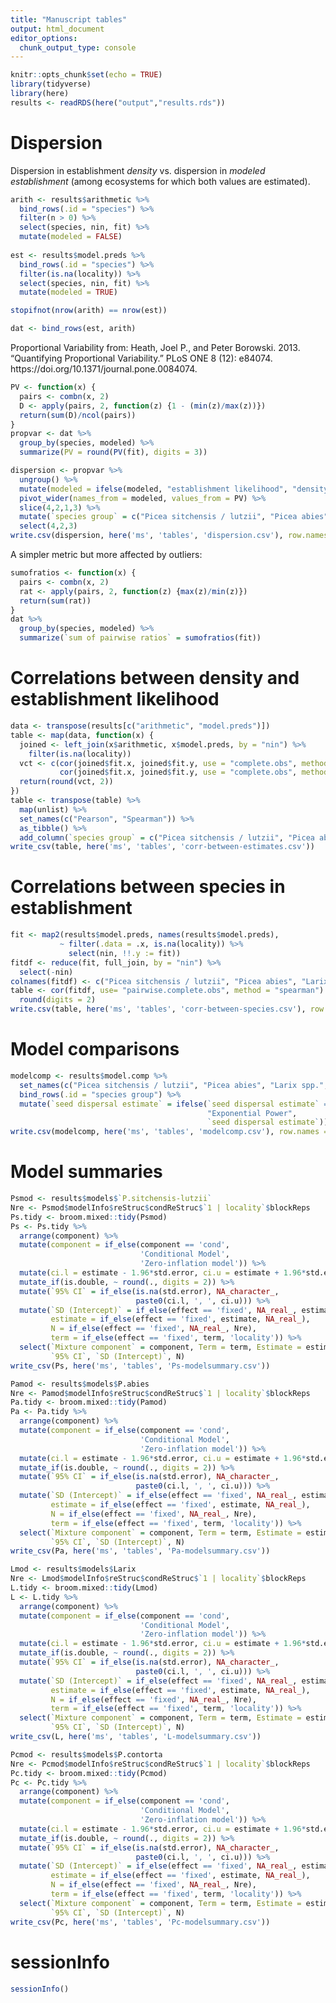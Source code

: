 ```yaml
---
title: "Manuscript tables"
output: html_document
editor_options: 
  chunk_output_type: console
---
```


```r
knitr::opts_chunk$set(echo = TRUE)
library(tidyverse)
library(here)
results <- readRDS(here("output","results.rds"))
```

# Dispersion

Dispersion in establishment *density* vs. dispersion in *modeled establishment* (among ecosystems for which both values are estimated).

```r
arith <- results$arithmetic %>% 
  bind_rows(.id = "species") %>% 
  filter(n > 0) %>% 
  select(species, nin, fit) %>% 
  mutate(modeled = FALSE)
  
est <- results$model.preds %>% 
  bind_rows(.id = "species") %>% 
  filter(is.na(locality)) %>% 
  select(species, nin, fit) %>% 
  mutate(modeled = TRUE)

stopifnot(nrow(arith) == nrow(est))

dat <- bind_rows(est, arith)
```

Proportional Variability from:
Heath, Joel P., and Peter Borowski. 2013. “Quantifying Proportional Variability.” PLoS ONE 8 (12): e84074. https://doi.org/10.1371/journal.pone.0084074.

```r
PV <- function(x) { 
  pairs <- combn(x, 2)
  D <- apply(pairs, 2, function(z) {1 - (min(z)/max(z))})
  return(sum(D)/ncol(pairs))
}
propvar <- dat %>% 
  group_by(species, modeled) %>% 
  summarize(PV = round(PV(fit), digits = 3))
```

```r
dispersion <- propvar %>%
  ungroup() %>% 
  mutate(modeled = ifelse(modeled, "establishment likelihood", "density")) %>% 
  pivot_wider(names_from = modeled, values_from = PV) %>% 
  slice(4,2,1,3) %>% 
  mutate(`species group` = c("Picea sitchensis / lutzii", "Picea abies", "Larix spp.", "Pinus contorta")) %>% 
  select(4,2,3)
write.csv(dispersion, here('ms', 'tables', 'dispersion.csv'), row.names = FALSE)
```

A simpler metric but more affected by outliers:

```r
sumofratios <- function(x) {
  pairs <- combn(x, 2)
  rat <- apply(pairs, 2, function(z) {max(z)/min(z)})
  return(sum(rat))
}
dat %>% 
  group_by(species, modeled) %>% 
  summarize(`sum of pairwise ratios` = sumofratios(fit))
```

# Correlations between density and establishment likelihood

```r
data <- transpose(results[c("arithmetic", "model.preds")])
table <- map(data, function(x) {
  joined <- left_join(x$arithmetic, x$model.preds, by = "nin") %>% 
    filter(is.na(locality)) 
  vct <- c(cor(joined$fit.x, joined$fit.y, use = "complete.obs", method = c("pearson")),
           cor(joined$fit.x, joined$fit.y, use = "complete.obs", method = c("spearman")))
  return(round(vct, 2))
})
table <- transpose(table) %>% 
  map(unlist) %>%
  set_names(c("Pearson", "Spearman")) %>% 
  as_tibble() %>% 
  add_column(`species group` = c("Picea sitchensis / lutzii", "Picea abies", "Larix spp.", "Pinus contorta"), .before = 1) 
write_csv(table, here('ms', 'tables', 'corr-between-estimates.csv'))
```

# Correlations between species in establishment

```r
fit <- map2(results$model.preds, names(results$model.preds),  
           ~ filter(.data = .x, is.na(locality)) %>% 
             select(nin, !!.y := fit))
fitdf <- reduce(fit, full_join, by = "nin") %>% 
  select(-nin)
colnames(fitdf) <- c("Picea sitchensis / lutzii", "Picea abies", "Larix spp.", "Pinus contorta")
table <- cor(fitdf, use= "pairwise.complete.obs", method = "spearman") %>% 
  round(digits = 2)
write.csv(table, here('ms', 'tables', 'corr-between-species.csv'), row.names = TRUE)
```

# Model comparisons

```r
modelcomp <- results$model.comp %>% 
  set_names(c("Picea sitchensis / lutzii", "Picea abies", "Larix spp.", "Pinus contorta")) %>% 
  bind_rows(.id = "species group") %>% 
  mutate(`seed dispersal estimate` = ifelse(`seed dispersal estimate` == "ExP",
                                            "Exponential Power",
                                            `seed dispersal estimate`))
write.csv(modelcomp, here('ms', 'tables', 'modelcomp.csv'), row.names = FALSE)
```

# Model summaries

```r
Psmod <- results$models$`P.sitchensis-lutzii`
Nre <- Psmod$modelInfo$reStruc$condReStruc$`1 | locality`$blockReps
Ps.tidy <- broom.mixed::tidy(Psmod)
Ps <- Ps.tidy %>% 
  arrange(component) %>% 
  mutate(component = if_else(component == 'cond', 
                             'Conditional Model', 
                             'Zero-inflation model')) %>% 
  mutate(ci.l = estimate - 1.96*std.error, ci.u = estimate + 1.96*std.error) %>% 
  mutate_if(is.double, ~ round(., digits = 2)) %>% 
  mutate(`95% CI` = if_else(is.na(std.error), NA_character_, 
                            paste0(ci.l, ', ', ci.u))) %>% 
  mutate(`SD (Intercept)` = if_else(effect == 'fixed', NA_real_, estimate),
         estimate = if_else(effect == 'fixed', estimate, NA_real_),
         N = if_else(effect == 'fixed', NA_real_, Nre),
         term = if_else(effect == 'fixed', term, 'locality')) %>% 
  select(`Mixture component` = component, Term = term, Estimate = estimate, 
         `95% CI`, `SD (Intercept)`, N)
write_csv(Ps, here('ms', 'tables', 'Ps-modelsummary.csv'))

Pamod <- results$models$P.abies
Nre <- Pamod$modelInfo$reStruc$condReStruc$`1 | locality`$blockReps
Pa.tidy <- broom.mixed::tidy(Pamod)
Pa <- Pa.tidy %>% 
  arrange(component) %>% 
  mutate(component = if_else(component == 'cond', 
                             'Conditional Model', 
                             'Zero-inflation model')) %>% 
  mutate(ci.l = estimate - 1.96*std.error, ci.u = estimate + 1.96*std.error) %>% 
  mutate_if(is.double, ~ round(., digits = 2)) %>% 
  mutate(`95% CI` = if_else(is.na(std.error), NA_character_, 
                            paste0(ci.l, ', ', ci.u))) %>% 
  mutate(`SD (Intercept)` = if_else(effect == 'fixed', NA_real_, estimate),
         estimate = if_else(effect == 'fixed', estimate, NA_real_),
         N = if_else(effect == 'fixed', NA_real_, Nre),
         term = if_else(effect == 'fixed', term, 'locality')) %>% 
  select(`Mixture component` = component, Term = term, Estimate = estimate, 
         `95% CI`, `SD (Intercept)`, N)
write_csv(Pa, here('ms', 'tables', 'Pa-modelsummary.csv'))

Lmod <- results$models$Larix
Nre <- Lmod$modelInfo$reStruc$condReStruc$`1 | locality`$blockReps
L.tidy <- broom.mixed::tidy(Lmod)
L <- L.tidy %>% 
  arrange(component) %>% 
  mutate(component = if_else(component == 'cond', 
                             'Conditional Model', 
                             'Zero-inflation model')) %>% 
  mutate(ci.l = estimate - 1.96*std.error, ci.u = estimate + 1.96*std.error) %>% 
  mutate_if(is.double, ~ round(., digits = 2)) %>% 
  mutate(`95% CI` = if_else(is.na(std.error), NA_character_, 
                            paste0(ci.l, ', ', ci.u))) %>% 
  mutate(`SD (Intercept)` = if_else(effect == 'fixed', NA_real_, estimate),
         estimate = if_else(effect == 'fixed', estimate, NA_real_),
         N = if_else(effect == 'fixed', NA_real_, Nre),
         term = if_else(effect == 'fixed', term, 'locality')) %>% 
  select(`Mixture component` = component, Term = term, Estimate = estimate, 
         `95% CI`, `SD (Intercept)`, N)
write_csv(L, here('ms', 'tables', 'L-modelsummary.csv'))

Pcmod <- results$models$P.contorta
Nre <- Pcmod$modelInfo$reStruc$condReStruc$`1 | locality`$blockReps
Pc.tidy <- broom.mixed::tidy(Pcmod)
Pc <- Pc.tidy %>% 
  arrange(component) %>% 
  mutate(component = if_else(component == 'cond', 
                             'Conditional Model', 
                             'Zero-inflation model')) %>% 
  mutate(ci.l = estimate - 1.96*std.error, ci.u = estimate + 1.96*std.error) %>% 
  mutate_if(is.double, ~ round(., digits = 2)) %>% 
  mutate(`95% CI` = if_else(is.na(std.error), NA_character_, 
                            paste0(ci.l, ', ', ci.u))) %>% 
  mutate(`SD (Intercept)` = if_else(effect == 'fixed', NA_real_, estimate),
         estimate = if_else(effect == 'fixed', estimate, NA_real_),
         N = if_else(effect == 'fixed', NA_real_, Nre),
         term = if_else(effect == 'fixed', term, 'locality')) %>% 
  select(`Mixture component` = component, Term = term, Estimate = estimate, 
         `95% CI`, `SD (Intercept)`, N)
write_csv(Pc, here('ms', 'tables', 'Pc-modelsummary.csv'))
```

# sessionInfo 

```r
sessionInfo()
```